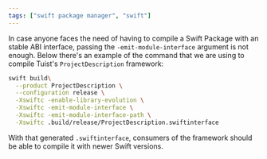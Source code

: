```yaml
---
tags: ["swift package manager", "swift"]
---
```


In case anyone faces the need of having to compile a Swift Package with an stable ABI interface, passing the `-emit-module-interface` argument is not enough. Below there's an example of the command that we are using to compile Tuist's `ProjectDescription` framework:

```bash
swift build\
  --product ProjectDescription \
  --configuration release \
  -Xswiftc -enable-library-evolution \
  -Xswiftc -emit-module-interface \
  -Xswiftc -emit-module-interface-path \
  -Xswiftc .build/release/ProjectDescription.swiftinterface
```

With that generated `.swiftinterface`, consumers of the framework should be able to compile it with newer Swift versions.
